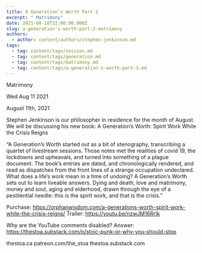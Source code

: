 ```yaml
---
title: A Generation’s Worth Part 2
excerpt: " Matrimony"
date: 2021-08-10T22:00:00.000Z
slug: a-generation's-worth-part-2-matrimony
authors:
  - author: content/authors/stephen-jenkinson.md
tags:
  - tag: content/tags/session.md
  - tag: content/tags/generation.md
  - tag: content/tags/matrimony.md
  - tag: content/tags/a-generation's-worth-part-3.md
---
```




 Matrimony

Wed Aug 11 2021

August 11th, 2021

Stephen Jenkinson is our philosopher in residence for the month of August. We will be discussing his new book: A Generation’s Worth: Spirit Work While the Crisis Reigns

“A Generation’s Worth started out as a bit of stenography, transcribing a quartet of livestream sessions. Those notes met the realities of covid 19, the lockdowns and upheavals, and turned into something of a plague document. The book’s entries are dated, and chronologically rendered, and read as dispatches from the front lines of a strange occupation undeclared. What does a life’s work mean in a time of undoing? A Generation’s Worth sets out to learn liveable answers. Dying and death, love and matrimony, money and soul, aging and elderhood, drawn through the eye of a pestilential needle: this is the spirit work, and that is the crisis.”

Purchase: https://orphanwisdom.com/a-generations-worth-spirit-work-while-the-crisis-reigns/
Trailer: https://youtu.be/nzwJM16RrIk

Why are the YouTube comments disabled? Answer:  https://thestoa.substack.com/p/stoic-punk-or-why-you-should-stop

thestoa.ca
patreon.com/the_stoa
thestoa.substack.com


